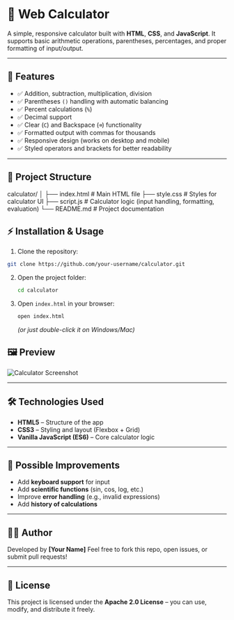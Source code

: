 # 🧮 Web Calculator

A simple, responsive calculator built with **HTML**, **CSS**, and **JavaScript**.
It supports basic arithmetic operations, parentheses, percentages, and proper formatting of input/output.

---

## 🚀 Features

- ✅ Addition, subtraction, multiplication, division
- ✅ Parentheses `()` handling with automatic balancing
- ✅ Percent calculations (`%`)
- ✅ Decimal support
- ✅ Clear (`C`) and Backspace (`⌫`) functionality
- ✅ Formatted output with commas for thousands
- ✅ Responsive design (works on desktop and mobile)
- ✅ Styled operators and brackets for better readability

---

## 📂 Project Structure


calculator/
│
├── index.html      # Main HTML file
├── style.css       # Styles for calculator UI
├── script.js       # Calculator logic (input handling, formatting, evaluation)
└── README.md       # Project documentation



## ⚡ Installation & Usage

1. Clone the repository:
  ```bash
  git clone https://github.com/your-username/calculator.git
  ```

2. Open the project folder:
   ```bash
   cd calculator
   ```

3. Open `index.html` in your browser:

   ```bash
   open index.html
   ```

   *(or just double-click it on Windows/Mac)*



## 🖼️ Preview

![Calculator Screenshot](WebCalculator.JPG)

---

## 🛠️ Technologies Used

* **HTML5** – Structure of the app
* **CSS3** – Styling and layout (Flexbox + Grid)
* **Vanilla JavaScript (ES6)** – Core calculator logic

---

## 📌 Possible Improvements

* Add **keyboard support** for input
* Add **scientific functions** (sin, cos, log, etc.)
* Improve **error handling** (e.g., invalid expressions)
* Add **history of calculations**

---

## 👨‍💻 Author

Developed by **\[Your Name]**
Feel free to fork this repo, open issues, or submit pull requests!

---

## 📜 License

This project is licensed under the **Apache 2.0 License** – you can use, modify, and distribute it freely.

